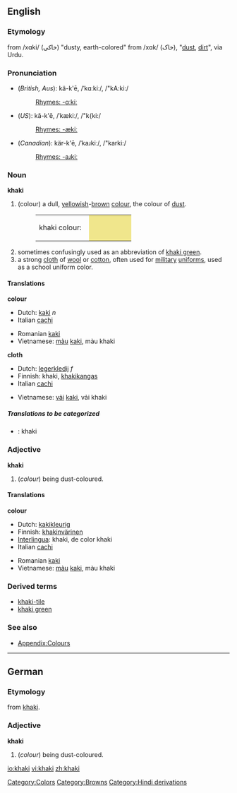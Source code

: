 ==English==

===Etymology===
from {{Pers.}} /xɑki/ (خاکی) "dusty, earth-colored" from /xɑk/ (خاک), "[[dust]], [[dirt]]", via Urdu.

===Pronunciation===
*(''British, Aus''): kä-k'ē, /ˈkɑːkiː/, /"kA:ki:/
*:[[Rhymes:English:-ɑːkiː|Rhymes: -ɑːkiː]]
*(''US''): kă-k'ē, /ˈkækiː/, /"k{ki:/
*:[[Rhymes:English:-ækiː|Rhymes: -ækiː]]
*(''Canadian''): kär-k'ē, /ˈkaɹkiː/, /"karki:/
*:[[Rhymes:English:-aɹkiː|Rhymes: -aɹkiː]]

===Noun===
'''khaki'''
#(colour) a dull, [[yellow]]ish-[[brown]] [[color|colour]], the colour of [[dust]].
#:<table><tr><td>khaki colour: &nbsp;</td><td bgcolor="#F0E68C" width="80">&nbsp; </td></tr></table>
#sometimes confusingly used as an abbreviation of [[khaki green]].
#a strong [[cloth]] of [[wool]] or [[cotton]], often used for [[military]] [[uniform]]s, used as a school uniform color.

====Translations====
'''colour'''
{{top}}
*Dutch: [[kaki]] ''n''
*Italian [[cachi]] {{m}}
{{mid}}
*Romanian [[kaki]]
*Vietnamese: [[màu]] [[kaki]], màu khaki
{{bottom}}

'''cloth'''
{{top}}
*Dutch: [[legerkledij]] ''f''
*Finnish: khaki, [[khakikangas]]
*Italian [[cachi]] {{m}}
{{mid}}
*Vietnamese: [[vải]] [[kaki]], vải khaki
{{bottom}}

=====Translations to be categorized=====
{{checktrans}}
<!--Remove this section once all of the translations below have been moved into the tables above.-->
*{{ttbc|Interlingua}}: khaki

===Adjective===
'''khaki'''
#(''colour'') being dust-coloured.

====Translations====
'''colour'''
{{top}}
*Dutch: [[kakikleurig]]
*Finnish: [[khakinvärinen]]
*[[Interlingua]]: khaki, de color khaki
*Italian [[cachi]] {{m}}
{{mid}}
*Romanian [[kaki]]
*Vietnamese: [[màu]] [[kaki]], màu khaki
{{bottom}}

===Derived terms===
*[[khaki-tile]]
*[[khaki green]]

===See also===
*[[Wiktionary_Appendix:Colours|Appendix:Colours]]

----
==German==
===Etymology===
from {{E.}} [[khaki]].
===Adjective===
'''khaki'''
#(''colour'') being dust-coloured.

[[Category:Colors]]
[[Category:Browns]]
[[Category:Hindi derivations]]

[[io:khaki]]
[[vi:khaki]]
[[zh:khaki]]